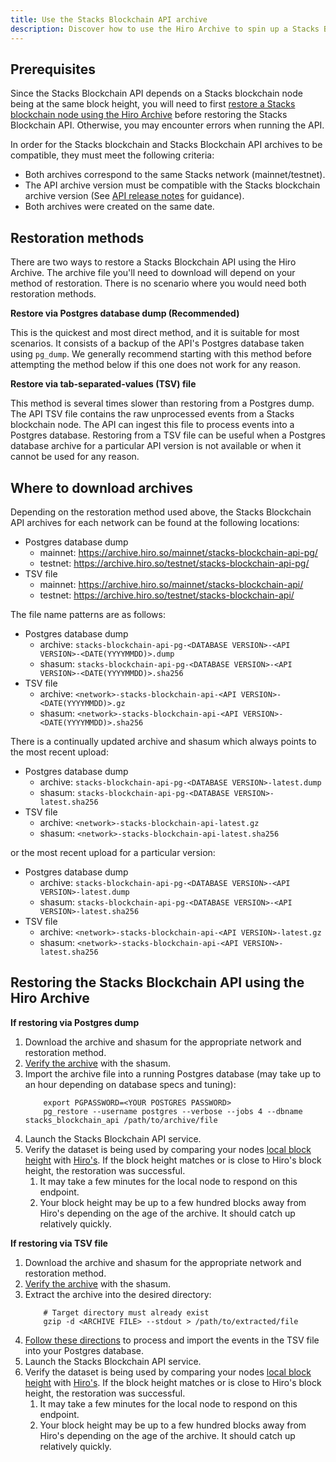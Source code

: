 ```yaml
---
title: Use the Stacks Blockchain API archive
description: Discover how to use the Hiro Archive to spin up a Stacks Blockchain API.
---
```


## Prerequisites

Since the Stacks Blockchain API depends on a Stacks blockchain node being at the same block height, you will need to first [restore a Stacks blockchain node using the Hiro Archive](/stacks/archive/guides/stacks-blockchain) before restoring the Stacks Blockchain API. Otherwise, you may encounter errors when running the API.

In order for the Stacks blockchain and Stacks Blockchain API archives to be compatible, they must meet the following criteria:

- Both archives correspond to the same Stacks network (mainnet/testnet).
- The API archive version must be compatible with the Stacks blockchain archive version (See [API release notes](https://github.com/hirosystems/stacks-blockchain-api/releases) for guidance).
- Both archives were created on the same date.

## Restoration methods

There are two ways to restore a Stacks Blockchain API using the Hiro Archive. The archive file you'll need to download will depend on your method of restoration. There is no scenario where you would need both restoration methods.

**Restore via Postgres database dump (Recommended)**

This is the quickest and most direct method, and it is suitable for most scenarios. It consists of a backup of the API's Postgres database taken using `pg_dump`. We generally recommend starting with this method before attempting the method below if this one does not work for any reason.

**Restore via tab-separated-values (TSV) file**

This method is several times slower than restoring from a Postgres dump. The API TSV file contains the raw unprocessed events from a Stacks blockchain node. The API can ingest this file to process events into a Postgres database.
Restoring from a TSV file can be useful when a Postgres database archive for a particular API version is not available or when it cannot be used for any reason.

## Where to download archives

Depending on the restoration method used above, the Stacks Blockchain API archives for each network can be found at the following locations:

- Postgres database dump
  - mainnet: https://archive.hiro.so/mainnet/stacks-blockchain-api-pg/
  - testnet: https://archive.hiro.so/testnet/stacks-blockchain-api-pg/
- TSV file
  - mainnet: https://archive.hiro.so/mainnet/stacks-blockchain-api/
  - testnet: https://archive.hiro.so/testnet/stacks-blockchain-api/

The file name patterns are as follows:

- Postgres database dump
  - archive: `stacks-blockchain-api-pg-<DATABASE VERSION>-<API VERSION>-<DATE(YYYYMMDD)>.dump`
  - shasum: `stacks-blockchain-api-pg-<DATABASE VERSION>-<API VERSION>-<DATE(YYYYMMDD)>.sha256`
- TSV file
  - archive: `<network>-stacks-blockchain-api-<API VERSION>-<DATE(YYYYMMDD)>.gz`
  - shasum: `<network>-stacks-blockchain-api-<API VERSION>-<DATE(YYYYMMDD)>.sha256`

There is a continually updated archive and shasum which always points to the most recent upload:

- Postgres database dump
  - archive: `stacks-blockchain-api-pg-<DATABASE VERSION>-latest.dump`
  - shasum: `stacks-blockchain-api-pg-<DATABASE VERSION>-latest.sha256`
- TSV file
  - archive: `<network>-stacks-blockchain-api-latest.gz`
  - shasum: `<network>-stacks-blockchain-api-latest.sha256`

or the most recent upload for a particular version:

- Postgres database dump
  - archive: `stacks-blockchain-api-pg-<DATABASE VERSION>-<API VERSION>-latest.dump`
  - shasum: `stacks-blockchain-api-pg-<DATABASE VERSION>-<API VERSION>-latest.sha256`
- TSV file
  - archive: `<network>-stacks-blockchain-api-<API VERSION>-latest.gz`
  - shasum: `<network>-stacks-blockchain-api-<API VERSION>-latest.sha256`

## Restoring the Stacks Blockchain API using the Hiro Archive

**If restoring via Postgres dump**

1. Download the archive and shasum for the appropriate network and restoration method.
1. [Verify the archive](/stacks/archive/guides/verify-archive-data) with the shasum.
1. Import the archive file into a running Postgres database (may take up to an hour depending on database specs and tuning):
   ```console
       export PGPASSWORD=<YOUR POSTGRES PASSWORD>
       pg_restore --username postgres --verbose --jobs 4 --dbname stacks_blockchain_api /path/to/archive/file
   ```
1. Launch the Stacks Blockchain API service.
1. Verify the dataset is being used by comparing your nodes [local block height](http://localhost:3999/extended/v1/status) with [Hiro's](https://api.hiro.so/extended/v1/status). If the block height matches or is close to Hiro's block height, the restoration was successful.
   1. It may take a few minutes for the local node to respond on this endpoint.
   1. Your block height may be up to a few hundred blocks away from Hiro's depending on the age of the archive. It should catch up relatively quickly.

**If restoring via TSV file**

1. Download the archive and shasum for the appropriate network and restoration method.
1. [Verify the archive](/stacks/archive/guides/verify-archive-data) with the shasum.
1. Extract the archive into the desired directory:
   ```console
       # Target directory must already exist
       gzip -d <ARCHIVE FILE> --stdout > /path/to/extracted/file
   ```
1. [Follow these directions](https://github.com/hirosystems/stacks-blockchain-api#export-and-import) to process and import the events in the TSV file into your Postgres database.
1. Launch the Stacks Blockchain API service.
1. Verify the dataset is being used by comparing your nodes [local block height](http://localhost:3999/extended/v1/status) with [Hiro's](https://api.hiro.so/extended/v1/status). If the block height matches or is close to Hiro's block height, the restoration was successful.
   1. It may take a few minutes for the local node to respond on this endpoint.
   1. Your block height may be up to a few hundred blocks away from Hiro's depending on the age of the archive. It should catch up relatively quickly.
